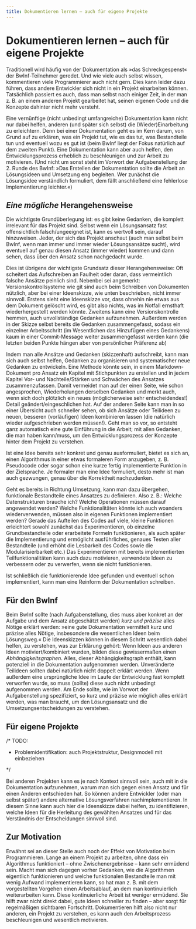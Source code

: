 ```yaml
---
title: Dokumentieren lernen – auch für eigene Projekte
---
```


# Dokumentieren lernen – auch für eigene Projekte

Traditionell wird häufig von der Dokumentation als »das Schreckgespenst« der
BwInf-Teilnehmer geredet.  Und wie viele auch selbst wissen, kommentieren viele
Programmierer auch nicht gern.  Dies kann leider dazu führen, dass andere
Entwickler sich nicht in ein Projekt einarbeiten können.  Tatsächlich passiert
es auch, dass man selbst nach einiger Zeit, in der man z. B. an einem anderen
Projekt gearbeitet hat, seinen eigenen Code und die Konzepte dahinter nicht
mehr versteht.

Eine vernünftige (nicht unbedingt umfangreiche) Dokumentation kann nicht nur
dabei helfen, anderen (und später sich selbst) die (Wieder)Einarbeitung zu
erleichtern.  Denn bei einer Dokumentation geht es im Kern darum, von Grund auf
zu erklären, was ein Projekt tut, wie es das tut, was Bestandteile tun und
eventuell wozu es gut ist (beim BwInf liegt der Fokus natürlich auf dem zweiten
Punkt).  Eine Dokumentation kann aber auch helfen, den Entwicklungsprozess
erheblich zu beschleunigen und zur Arbeit zu motivieren.  (Und nicht um sonst
steht im Vorwort der Aufgabenstellung der 2. Runde des BwInf: »Das Erstellen
der Dokumentation sollte die Arbeit an Lösungsideen und Umsetzung eng
begleiten.  Wer zunächst die Lösungsidee verständlich formuliert, dem fällt
anschließend eine fehlerlose Implementierung leichter.«)

## *Eine mögliche* Herangehensweise

Die wichtigste Grundüberlegung ist: es gibt keine Gedanken, die komplett
irrelevant für das Projekt sind.  Selbst wenn ein Lösungsansatz fast
offensichtlich falsch/ungeeignet ist, kann es wertvoll sein, darauf
hinzuweisen.  Jeder, der sich das Projekt anschaut (auch man selbst beim BwInf,
wenn man immer und immer wieder Lösungsansätze sucht), wird eventuell auf genau
diesen Ansatz (immer wieder) kommen und dann sehen, dass über den Ansatz schon
nachgedacht wurde.

Dies ist übrigens der wichtigste Grundsatz dieser Herangehensweise:  Oft
scheitert das Aufschreiben an Faulheit oder daran, dass vermeintlich falsche
Ansätze peinlich sind.  Nebenbei sei angemerkt:  Versionskontrollsysteme wie
git sind auch beim Schreiben von Dokumenten nützlich, aber bei einer
Ideenskizze, wie unten beschrieben, nicht immer sinnvoll.  Erstens sieht eine
Ideenskizze vor, dass ohnehin nie etwas aus dem Dokument gelöscht wird, es gibt
also nichts, was im Notfall ernsthaft wiederhergestellt werden könnte.
Zweitens kann eine Versionskontrolle hemmen, auch unvollständige Gedanken
aufzunehmen.  Außerdem werden in der Skizze selbst bereits die Gedanken
zusammengefasst, sodass ein einzelner Arbeitsschritt (im Wesentlichen das
Hinzufügen eines Gedankens) kaum in einer Commit-Message weiter zusammengefasst
werden kann (die letzten beiden Punkte hängen aber von persönlicher Präferenz
ab)

Indem man alle Ansätze und Gedanken (skizzenhaft) aufschreibt, kann man sich
auch selbst helfen, Gedanken zu organisieren und systematischer neue Gedanken
zu entwickeln.  Eine Methode könnte sein, in einem Markdown-Dokument pro Ansatz
ein Kapitel mit Stichpunkten zu erstellen und in jedem Kapitel Vor- und
Nachteile/Stärken und Schwächen des Ansatzes zusammenzufassen.  Damit vermeidet
man auf der einen Seite, wie schon angesprochen, Wiederholungen derselben
Gedanken und merkt auch, wenn sich doch plötzlich ein neues (möglicherweise
sehr entscheidendes!) Detail geändert/eingeschlichen hat.  Auf der anderen
Seite kann man in so einer Übersicht auch schneller sehen, ob sich Ansätze oder
Teilideen zu neuen, besseren (vorläufigen) Ideen kombinieren lassen (die
natürlich wieder aufgeschrieben werden müssen!).  Geht man so vor, so entsteht
ganz automatisch eine gute Einführung in die Arbeit; mit allen Gedanken, die
man haben kann/muss, um den Entwicklungsprozess der Konzepte hinter dem Projekt
zu verstehen.

Ist eine Idee bereits sehr konkret und genau ausformuliert, bietet es sich an,
einen Algorithmus in einer etwas formaleren Form anzugeben, z. B. Pseudocode
oder sogar schon eine kurze fertig implementierte Funktion in der Zielsprache.
Je formaler man eine Idee formuliert, desto mehr ist man auch gezwungen, genau
über die Korrektheit nachzudenken.

Geht es bereits in Richtung Umsetzung, kann man dazu übergehen, funktionale
Bestandteile eines Ansatzes zu definieren.  Also z. B.: Welche Datenstrukturen
brauche ich?  Welche Operationen müssen darauf angewendet werden?  Welche
Funktionalitäten könnte ich auch woanders wiederverwenden, müssen also in
eigenen Funktionen implementiert werden?  Gerade das Aufteilen des Codes auf
viele, kleine Funktionen erleichtert sowohl zunächst das Experimentieren, ob
einzelne Grundbestandteile oder erarbeitete Formeln funktionieren, als auch
später die Implementierung und ermöglicht ausführliches, genaues Testen aller
Bestandteile (und erhöht die Lesbarkeit des Codes sowie die Modularisierbarkeit
etc.)  Das Experimentieren mit bereits implementierten Teilfunktionalitäten
kann auch dazu motivieren, verwendete Ideen zu verbessern oder zu verwerfen,
wenn sie nicht funktionieren.

Ist schließlich die funktionierende Idee gefunden und eventuell schon
implementiert, kann man eine Reinform der Dokumentation schreiben.

## Für den BwInf

Beim BwInf sollte (nach Aufgabenstellung, dies muss aber konkret an der Aufgabe
und dem Ansatz abgeschätzt werden) *kurz und präzise* alles Nötige erklärt
werden: »eine gute Dokumentation vermittelt kurz und präzise alles Nötige,
insbesondere die wesentlichen Ideen beim Lösungsweg.«  Die Ideenskizzen können
in diesem Schritt wesentlich dabei helfen, zu verstehen, was zur Erklärung
gehört:  Wenn Ideen aus anderen Ideen motiviert/kombiniert wurden, bilden diese
gewissermaßen einen *Abhängigkeitsgraphen*.  Alles, dieser Abhängigkeitsgraph
enthält, kann potenziell in die Dokumentation aufgenommen werden.  Unveränderte
Teilideen sollten dabei natürlich nicht doppelt erklärt werden.  Wenn außerdem
eine ursprüngliche Idee im Laufe der Entwicklung fast komplett verworfen wurde,
so muss (sollte) diese auch nicht unbedingt aufgenommen werden.  Am Ende
sollte, wie im Vorwort der Aufgabenstellung spezifiziert, so kurz und präzise
wie möglich alles erklärt werden, was man braucht, um den Lösungsansatz und die
Umsetzungsentscheidungen zu verstehen.

## Für eigene Projekte

/* TODO:

- Problemidentifikation: auch Projektstruktur, Designmodell mit einbeziehen

*/

Bei anderen Projekten kann es je nach Kontext sinnvoll sein, auch mit in die
Dokumentation aufzunehmen, warum man sich gegen einen Ansatz und für einen
Anderen entschieden hat.  So können andere Entwickler (oder man selbst später)
andere alternative Lösungsverfahren nachimplementieren.  In diesem Sinne kann
auch hier die Ideenskizze dabei helfen, zu identifizieren, welche Ideen für die
Herleitung des gewählten Ansatzes und für das Verständnis der Entscheidungen
sinnvoll sind.

## Zur Motivation

Erwähnt sei an dieser Stelle auch noch der Effekt von Motivation beim
Programmieren.  Lange an einem Projekt zu arbeiten, ohne dass ein Algorithmus
funktioniert – ohne Zwischenergebnisse – kann sehr ermüdend sein.  Macht man
sich dagegen vorher Gedanken, wie die Algorithmen eigentlich funktionieren und
welche funktionalen Bestandteile man mit wenig Aufwand implementieren kann, so
hat man z. B. mit dem vorgestellten Vorgehen einen Arbeitsablauf, an dem man
kontinuierlich weiterarbeiten kann.  Diese kontinuierliche Arbeit ist weniger
ermüdend.  Sie hilft zwar nicht direkt dabei, gute Ideen schneller zu finden –
aber sorgt für regelmäßigen sichtbaren Fortschritt.  Dokumentieren hilft
also nicht nur anderen, ein Projekt zu verstehen, es kann auch den
Arbeitsprozess beschleunigen und wesentlich motivieren.
